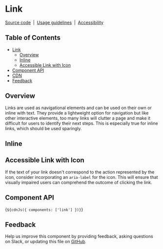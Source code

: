 
<Meta of={LinkStories} />

# Link

[Source code](https://github.com/carbon-design-system/carbon/tree/main/packages/web-components/src/components/link)
&nbsp;|&nbsp;
[Usage guidelines](https://www.carbondesignsystem.com/components/link/usage)
&nbsp;|&nbsp;
[Accessibility](https://www.carbondesignsystem.com/components/link/accessibility)

## Table of Contents

- [Link](#link)
  - [Overview](#overview)
  - [Inline](#inline)
  - [Accessible Link with Icon](#accessible-link-with-icon)
- [Component API](#component-api)
- [CDN](#cdn)
- [Feedback](#feedback)

## Overview

Links are used as navigational elements and can be used on their own or inline
with text. They provide a lightweight option for navigation but like other
interactive elements, too many links will clutter a page and make it difficult
for users to identify their next steps. This is especially true for inline
links, which should be used sparingly.

<Canvas of={LinkStories.Default} />

## Inline

<Canvas of={LinkStories.Inline} />

## Accessible Link with Icon

If the text of your link doesn't correspond to the action represented by the
icon, consider incorporating an `aria-label` for the icon. This will ensure that
visually impaired users can comprehend the outcome of clicking the link.

<Canvas of={LinkStories.PairedWithIcon} />

## Component API

<ArgTypes of="cds-link" />

<Markdown>{`${cdnJs({ components: ['link'] })}`}</Markdown>

## Feedback

Help us improve this component by providing feedback, asking questions on Slack,
or updating this file on
[GitHub](https://github.com/carbon-design-system/carbon/edit/main/packages/web-components/src/components/link/link.mdx).
